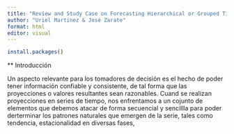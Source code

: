 ```yaml
---
title: "Review and Study Case on Forecasting Hierarchical or Grouped Time Series"
author: "Uriel Martinez & José Zarate"
format: html
editor: visual
---
```



```r

install.packages()

```

** Introducción

Un aspecto relevante para los tomadores de decisión es el hecho de poder tener información confiable y consistente, de tal forma que las proyecciones o valores resultantes sean razonables. Cuand se realizan proyecciones en series de tiempo, nos enfrentamos a un cojunto de elementos que debemos atacar de forma secuencial y sencillla para poder derterminar los patrones naturales que emergen de la serie, tales como tendencia, estacionalidad en diversas fases, 

